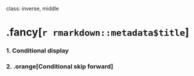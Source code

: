 
class: inverse, middle

# .fancy[`r rmarkdown::metadata$title`]

### 1. Conditional display
### 2. .orange[Conditional skip forward]
